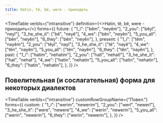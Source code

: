 ```yaml
---
title: Hatin, tê, bê, were - приходить
---
```


<TimeTable
  verbIs={"intransitive"}
  definition={<>Hatin, tê, bê, were - <Vi/> приходить</>}
  forms={{
    future: {
      "1_i": ["bêm", "neyêm"],
      "2_you": ["bêyî", "neyî"],
      "3_he_she_it": ["bê", "neyê"],
      "4_we": ["bên", "neyên"],
      "5_you_all": ["bên", "neyên"],
      "6_they": ["bên", "neyên"],
    },
    present: {
      "1_i": ["têm", "nayêm"],
      "2_you": ["têyî", "nayî"],
      "3_he_she_it": ["tê", "nayê"],
      "4_we": ["tên", "nayên"],
      "5_you_all": ["tên", "nayên"],
      "6_they": ["tên", "nayên"],
    },
    past: {
      "1_i": ["hatim", "nehatim"],
      "2_you": ["hatî", "nehatî"],
      "3_he_she_it": ["hat", "nehat"],
      "4_we": ["hatin", "nehatin"],
      "5_you_all": ["hatin", "nehatin"],
      "6_they": ["hatin", "nehatin"],
    },
  }}
/>

## Повелительная (и сослагательная) форма для некоторых диалектов

<TimeTable
    verbIs={"intransitive"}
    customRowGroupName={"Повел."}
    forms={{
        custom: {
            "1_i": ["werim", "newerim"],
            "2_you": ["werî", "newerî"],
            "3_he_she_it": ["were", "newere"],
            "4_we": ["werin", "newerin"],
            "5_you_all": ["werin", "newerin"],
            "6_they": ["werin", "newerin"],
        },
    }}
/>
